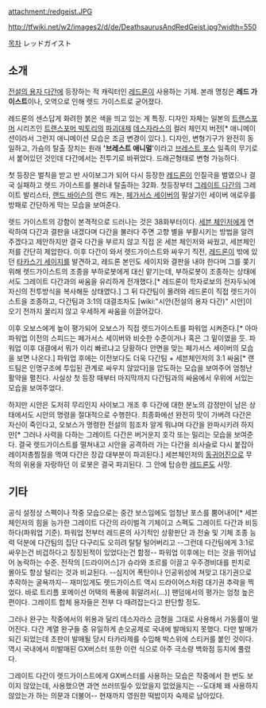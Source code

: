 attachment:/redgeist.JPG

{{{#!html
<iframe width="420" height="315" src="//www.youtube.com/embed/zVTk7VC4Bh4" frameborder="0" allowfullscreen></iframe>
}}}
http://tfwiki.net/w2/images2/d/de/DeathsaurusAndRedGeist.jpg?width=550

[[목차]]
レッドガイスト
== 소개 ==
[[전설의 용자 다간]]에 등장하는 적 캐릭터인 [[레드론]]이 사용하는 기체. 본래 명칭은 '''레드 가이스트'''이나, 오역으로 인해 렛드 가이스트로 굳어졌다.

레드론의 센스답게 화려한 붉은 색을 띄고 있는 게 특징. 디자인 자체는 일본의 [[트랜스포머]] 시리즈인 [[트랜스포머 빅토리]]의 [[파괴대제]] [[데스자라스]]의 컬러 체인지 버전[* 애니메이션이라서 그런지 애니메이션 모습은 조금 변경이 있다.]. 디자인, 변형기구가 완전히 동일하고, 가슴의 탈출 장치는 원래 ''''브레스트 애니멀''''이라고 [[브레스트 포스]] 일족의 무기로서 붙어있던 것인데 다간에서는 전투기로 바뀌었다. 드래곤형태로 변형 가능하다.

첫 등장은 벌칙을 받고 반 사이보그가 되어 다시 등장한 [[레드론]]이 인질극을 벌였으나 결국 실패하고 렛드 가이스트를 불러내 탈출하는 32화. 첫등장부터 [[그레이트 다간]]의 그레이트 발리스타, [[랜드 바이슨]]의 랜드 캐논, [[페가서스 세이버]]의 필살기인 세이버 애로우를 방패로 간단하게 막는 모습을 보여준다.

렛드 가이스트의 강함이 본격적으로 드러나는 것은 38화부터이다. [[세븐 체인저]]에게 연락하여 다간과 결판을 내겠다며 다간을 불러다 주면 고향 별을 부활시키는 방법을 알려주겠다고 제안하지만 결국 다간을 부르지 않고 직접 온 세븐 체인저와 싸웠고, 세븐체인저를 간단히 제압한다. 이후 다간이 와서 렛드가이스트와 싸우기 직전, [[레드론]]이 밖에 있던 [[타카스기 세이지]]를 발견하고, 레드론 본인도 세이지와 결판을 내야 한다며 그를 쫒기 위해 렛드가이스트의 조종을 부하로봇에게 대신 맡기는데, 부하로봇이 조종하는 상태에서도 그레이트 다간과의 싸움을 유리하게 전개했다.[* 레드론이 학자로보의 전자두뇌에 자신의 전투방식을 복사해둔 상태였다.] 그 뒤 다간팀이 몰려와 레드론이 직접 렛드가이스트을 조종하고, 다간팀과 3:1의 대결조차도 [wiki:"시안(전설의 용자 다간)" 시안]이 오기 전까지 꿀리지 않고 우세하게 싸움을 이끌어갔다.

이후 오보스에게 높이 평가되어 오보스가 직접 렛드가이스트를 파워업 시켜준다.[* 아마 파워업 이전의 스피드는 페가서스 세이버와 비슷한 수준이거나 혹은 그 밑이였을 듯. 파워업 이후 대결에서 뭐가 이리 빠르냐고 당황하다 안면을 맞는 페가서스 세이버의 모습을 보면 나온다.] 파워업 후에는 이전보다도 더욱 다간팀 + 세븐체인저의 3:1 싸움[* 랜드팀은 인명구조에 투입된 관계로 싸우지 않았다]을 압도하는 모습을 보여주어 엄청난 활약을 펼친다. 사실상 첫 등장 때부터 마지막까지 다간팀과의 싸움에서 우위에 서있는 모습을 보여주었다.

하지만 시안은 도저히 무리인지 사이보그 개조 후 다간에 대한 분노의 감정만이 남은 상태에서도 시안의 명령을 절대적으로 수행한다. 최종화에선 완전히 맛이 가버려 다간은 자신이 죽인다고, 오보스가 명령한 전설의 힘조차 알게 뭐냐며 다간을 완파시키려 하지만[* 그러나 사력을 다하는 그레이트 다간은 버거운지 호각 또는 밀리는 모습을 보여준다. 결국 렛드가이스트를 떨쳐내고 시안을 공격하러 가는 다간을 쇠사슬로 다시 붙잡아 레이저총찜질을 먹여 다간은 장갑 대부분이 파괴된다.] 세븐체인저의 [[동귀어진]]으로 무적의 위용을 자랑하던 이 로봇은 결국 파괴된다. 그 안에 탑승한 [[레드론]]도 사망.

== 기타 ==
공식 설정상 스펙이나 작중 모습으로는 중간 보스임에도 엄청난 포스를 뿜어내어[* 세븐체인저의 힘을 능가한 그레이트 다간의 라이벌격 기체이고 스펙도 그레이트 다간과 비등하다(파워업 기준). 파워업 전부터 레드론의 사기적인 상황판단 과 전술 및 기체 조종 능력 덕분에 다간팀의 집단 다구리도 오히려 탈탈 털어버리고 --그런데 다간팀에게 3:1로 싸우는건 비겁하다고 징징된적이 있었다는건 함정-- 파워업 이후에는 터는 것을 뛰어넘어 농락하는 수준. 전작의 [드라이어스]가 슈라와 조르를 이끌고 우주경비대를 핀치로 몰아도 항상 털리는 것과 비교된다. --심지어 폭탄이나 인공위성에 쳐맞고 대기권으로 추락하는 굴욕까지-- 재미있게도 렛드가이스트 역시 드라이어스처럼 대기권 추락을 찍었다. 바로 트리플 포메이션 어택의 폭풍에 휘말려서(...)] 팬덤에서의 평가는 엄청 높은 편이다. 그레이트 합체 용자들은 전부 다 때려잡는다고 판단할 정도.

그러나 완구는 작중에서의 위용과 달리 데스자라스 금형을 그대로 사용해서 가동률이 떨어진다. 다간 계열 완구들 중 유일하게 손오공제로 국내에 발매되지 못했다. 다만 발매가 되긴 되었는데 초판이 발매될 당시 타카라제를 수입해 박스위에 스티커를 붙인 것이다. 역시 국내에서 미발매된 GX버스터 또한 이런 식으로 아주 극소량 백화점 등지에 풀렸다.

그레이트 다간이 렛드가이스트에게 GX버스터를 사용하는 모습은 작중에서 한 번도 보이지 않았는데, 사용했으면 과연 쓰러뜨릴수 있었을지 없었을지는 --도대체 왜 사용하지 않았는가 하는 의문과 더불어-- 현재까지 영원한 떡밥이자 숙제로 남아있다.
